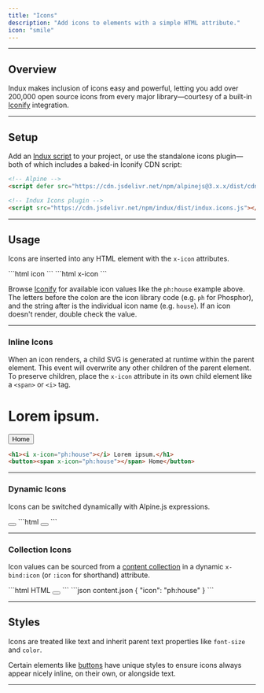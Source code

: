```yaml
---
title: "Icons"
description: "Add icons to elements with a simple HTML attribute."
icon: "smile"
---
```


---

## Overview

Indux makes inclusion of icons easy and powerful, letting you add over 200,000 open source icons from every major library—courtesy of a built-in [Iconify](https://iconify.design/) integration.

---

## Setup

Add an [Indux script](/getting-started/setup) to your project, or use the standalone icons plugin—both of which includes a baked-in Iconify CDN script:

```html
<!-- Alpine -->
<script defer src="https://cdn.jsdelivr.net/npm/alpinejs@3.x.x/dist/cdn.min.js"></script>

<!-- Indux Icons plugin -->
<script src="https://cdn.jsdelivr.net/npm/indux/dist/indux.icons.js"></script>
```

---

## Usage

Icons are inserted into any HTML element with the `x-icon` attributes.

<Frame>
    <i x-data x-icon="ph:house"></i>
</Frame>

<CodeGroup>
```html icon
<i x-icon="ph:house"></i>
```
```html x-icon
<i x-icon="ph:house"></i>
```
</CodeGroup>

Browse [Iconify](https://icon-sets.iconify.design/) for available icon values like the `ph:house` example above. The letters before the colon are the icon library code (e.g. `ph` for Phosphor), and the string after is the individual icon name (e.g. `house`). If an icon doesn't render, double check the value.

---

### Inline Icons

When an icon renders, a child SVG is generated at runtime within the parent element. This event will overwrite any other children of the parent element. To preserve children, place the `x-icon` attribute in its own child element like a `<span>` or `<i>` tag.

<Frame>
<div x-data>
    <h1><i x-icon="ph:house"></i> Lorem ipsum.</h1>
    <button><span x-icon="ph:house"></span> Home</button>
</div>
</Frame>

```html Text
<h1><i x-icon="ph:house"></i> Lorem ipsum.</h1>
<button><span x-icon="ph:house"></span> Home</button>
```

---

### Dynamic Icons

Icons can be switched dynamically with Alpine.js expressions.

<Frame>
    <button x-data x-on:click="icon = icon === 'ph:house' ? 'ph:check' : 'ph:x'" aria-label="Toggle" x-icon="icon"></button>
</Frame>

<CodeGroup>
```html
<button @click="icon = icon === 'ph:house' ? 'ph:check' : 'ph:x'" aria-label="Toggle" x-icon="icon"></button>
```
</CodeGroup>

---

### Collection Icons

Icon values can be sourced from a [content collection](/plugins/content-collections) in a dynamic `x-bind:icon` (or `:icon` for shorthand) attribute.

<CodeGroup>
```html HTML
<button x-icon="$x.content.icon"></button>
```
```json content.json
{
    "icon": "ph:house"
}
```
</CodeGroup>

---

## Styles

Icons are treated like text and inherit parent text properties like `font-size` and `color`.

Certain elements like [buttons](/elements/buttons) have unique styles to ensure icons always appear nicely inline, on their own, or alongside text.

---